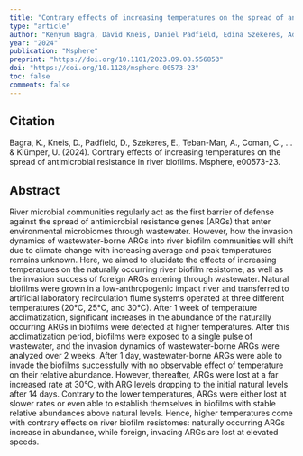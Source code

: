 ```yaml
---
title: "Contrary effects of increasing temperatures on the spread of antimicrobial resistance in river biofilms"
type: "article"
author: "Kenyum Bagra, David Kneis, Daniel Padfield, Edina Szekeres, Adela Teban-Man, Cristian Coman, Gargi Singh, Thomas U. Berendonk, Uli Klümper"
year: "2024"
publication: "Msphere"
preprint: "https://doi.org/10.1101/2023.09.08.556853"
doi: "https://doi.org/10.1128/msphere.00573-23"
toc: false
comments: false
---
```


## Citation

Bagra, K., Kneis, D., Padfield, D., Szekeres, E., Teban-Man, A., Coman, C., ... & Klümper, U. (2024). Contrary effects of increasing temperatures on the spread of antimicrobial resistance in river biofilms. Msphere, e00573-23.

## Abstract

River microbial communities regularly act as the first barrier of defense against the spread of antimicrobial resistance genes (ARGs) that enter environmental microbiomes through wastewater. However, how the invasion dynamics of wastewater-borne ARGs into river biofilm communities will shift due to climate change with increasing average and peak temperatures remains unknown. Here, we aimed to elucidate the effects of increasing temperatures on the naturally occurring river biofilm resistome, as well as the invasion success of foreign ARGs entering through wastewater. Natural biofilms were grown in a low-anthropogenic impact river and transferred to artificial laboratory recirculation flume systems operated at three different temperatures (20°C, 25°C, and 30°C). After 1 week of temperature acclimatization, significant increases in the abundance of the naturally occurring ARGs in biofilms were detected at higher temperatures. After this acclimatization period, biofilms were exposed to a single pulse of wastewater, and the invasion dynamics of wastewater-borne ARGs were analyzed over 2 weeks. After 1 day, wastewater-borne ARGs were able to invade the biofilms successfully with no observable effect of temperature on their relative abundance. However, thereafter, ARGs were lost at a far increased rate at 30°C, with ARG levels dropping to the initial natural levels after 14 days. Contrary to the lower temperatures, ARGs were either lost at slower rates or even able to establish themselves in biofilms with stable relative abundances above natural levels. Hence, higher temperatures come with contrary effects on river biofilm resistomes: naturally occurring ARGs increase in abundance, while foreign, invading ARGs are lost at elevated speeds.
